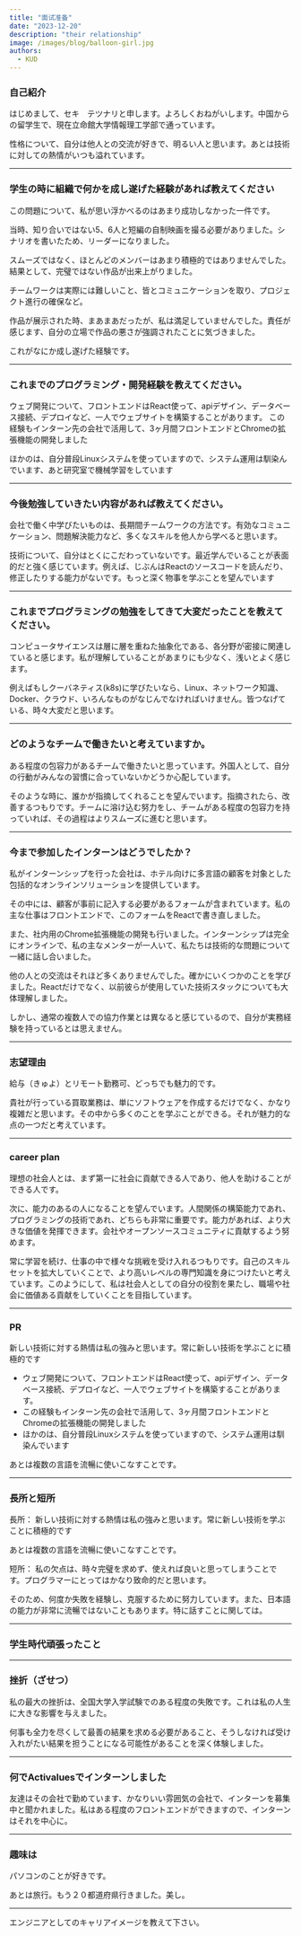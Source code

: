 ```yaml
---
title: "面试准备"
date: "2023-12-20"
description: "their relationship"
image: /images/blog/balloon-girl.jpg
authors:
  - KUD
---
```


### 自己紹介
はじめまして、セキ　テツナリと申します。よろしくおねがいします。中国からの留学生で、現在立命館大学情報理工学部で通っています。

性格について、自分は他人との交流が好きで、明るい人と思います。あとは技術に対しての熱情がいつも溢れています。

---

### 学生の時に組織で何かを成し遂げた経験があれば教えてください
この問題について、私が思い浮かべるのはあまり成功しなかった一件です。

当時、知り合いではない5、6人と短編の自制映画を撮る必要がありました。シナリオを書いたため、リーダーになりました。

スムーズではなく、ほとんどのメンバーはあまり積極的ではありませんでした。結果として、完璧ではない作品が出来上がりました。

チームワークは実際には難しいこと、皆とコミュニケーションを取り、プロジェクト進行の確保など。

作品が展示された時、まあまあだったが、私は満足していませんでした。責任が感じます、自分の立場で作品の悪さが強調されたことに気づきました。

これがなにか成し遂げた経験です。

---

### これまでのプログラミング・開発経験を教えてください。
ウェブ開発について、フロントエンドはReact使って、apiデザイン、データベース接続、デプロイなど、一人でウェブサイトを構築することがあります。
この経験もインターン先の会社で活用して、3ヶ月間フロントエンドとChromeの拡張機能の開発しました

ほかのは、自分普段Linuxシステムを使っていますので、システム運用は馴染んでいます、あと研究室で機械学習をしています

---

### 今後勉強していきたい内容があれば教えてください。
会社で働く中学びたいものは、長期間チームワークの方法です。有効なコミュニケーション、問題解決能力など、多くなスキルを他人から学べると思います。

技術について、自分はとくにこだわっていないです。最近学んでいることが表面的だと強く感じています。例えば、じぶんはReactのソースコードを読んだり、修正したりする能力がないです。もっと深く物事を学ぶことを望んでいます

---

### これまでプログラミングの勉強をしてきて大変だったことを教えてください。

コンピュータサイエンスは層に層を重ねた抽象化である、各分野が密接に関連していると感じます。私が理解していることがあまりにも少なく、浅いとよく感じます。

例えばもしクーバネティス(k8s)に学びたいなら、Linux、ネットワーク知識、Docker、クラウド、いろんなものがなじんでなければいけません。皆つなげている、時々大変だと思います。

---

### どのようなチームで働きたいと考えていますか。
ある程度の包容力があるチームで働きたいと思っています。外国人として、自分の行動がみんなの習慣に合っていないかどうか心配しています。

そのような時に、誰かが指摘してくれることを望んでいます。指摘されたら、改善するつもりです。チームに溶け込む努力をし、チームがある程度の包容力を持っていれば、その過程はよりスムーズに進むと思います。

---

### 今まで参加したインターンはどうでしたか？

私がインターンシップを行った会社は、ホテル向けに多言語の顧客を対象とした包括的なオンラインソリューションを提供しています。

その中には、顧客が事前に記入する必要があるフォームが含まれています。私の主な仕事はフロントエンドで、このフォームをReactで書き直しました。

また、社内用のChrome拡張機能の開発も行いました。インターンシップは完全にオンラインで、私の主なメンターが一人いて、私たちは技術的な問題について一緒に話し合いました。

他の人との交流はそれほど多くありませんでした。確かにいくつかのことを学びました。Reactだけでなく、以前彼らが使用していた技術スタックについても大体理解しました。

しかし、通常の複数人での協力作業とは異なると感じているので、自分が実務経験を持っているとは思えません。

---

### 志望理由
給与（きゅよ）とリモート勤務可、どっちでも魅力的です。

貴社が行っている買取業務は、単にソフトウェアを作成するだけでなく、かなり複雑だと思います。その中から多くのことを学ぶことができる。それが魅力的な点の一つだと考えています。

---

### career plan
理想の社会人とは、まず第一に社会に貢献できる人であり、他人を助けることができる人です。

次に、能力のあるの人になることを望んでいます。人間関係の構築能力であれ、プログラミングの技術であれ、どちらも非常に重要です。能力があれば、より大きな価値を発揮できます。会社やオープンソースコミュニティに貢献するよう努めます。

常に学習を続け、仕事の中で様々な挑戦を受け入れるつもりです。自己のスキルセットを拡大していくことで、より高いレベルの専門知識を身につけたいと考えています。このようにして、私は社会人としての自分の役割を果たし、職場や社会に価値ある貢献をしていくことを目指しています。

---

### PR
新しい技術に対する熱情は私の強みと思います。常に新しい技術を学ぶことに積極的です
- ウェブ開発について、フロントエンドはReact使って、apiデザイン、データベース接続、デプロイなど、一人でウェブサイトを構築することがあります。
- この経験もインターン先の会社で活用して、3ヶ月間フロントエンドとChromeの拡張機能の開発しました
- ほかのは、自分普段Linuxシステムを使っていますので、システム運用は馴染んでいます

あとは複数の言語を流暢に使いこなすことです。

---

### 長所と短所
長所：
新しい技術に対する熱情は私の強みと思います。常に新しい技術を学ぶことに積極的です

あとは複数の言語を流暢に使いこなすことです。

短所：
私の欠点は、時々完璧を求めず、使えれば良いと思ってしまうことです。プログラマーにとってはかなり致命的だと思います。

そのため、何度か失敗を経験し、克服するために努力しています。また、日本語の能力が非常に流暢ではないこともあります。特に話すことに関しては。

---

### 学生時代頑張ったこと

---

### 挫折（ざせつ）

私の最大の挫折は、全国大学入学試験でのある程度の失敗です。これは私の人生に大きな影響を与えました。

何事も全力を尽くして最善の結果を求める必要があること、そうしなければ受け入れがたい結果を担うことになる可能性があることを深く体験しました。

---

### 何でActivaluesでインターンしました
友達はその会社で勤めています、かなりいい雰囲気の会社で、インターンを募集中と聞かれました。私はある程度のフロントエンドができますので、インターンはそれを中心に。

---

### 趣味は
パソコンのことが好きです。

あとは旅行。もう２０都道府県行きました。美し。

---

エンジニアとしてのキャリアイメージを教えて下さい。


